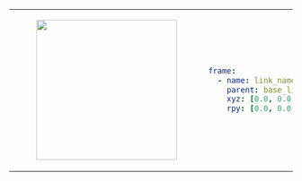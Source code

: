 <table>
    <tr>
        <td>
            <center>
            <figure>
                <img
                    src={require("./img/frame.png").default}
                    width="250"
                />
            </figure>
            </center>
        </td>
<td>

```yaml
frame:
  - name: link_name
    parent: base_link
    xyz: [0.0, 0.0, 0.0]
    rpy: [0.0, 0.0, 0.0]
```
</td>
</tr>
</table>
